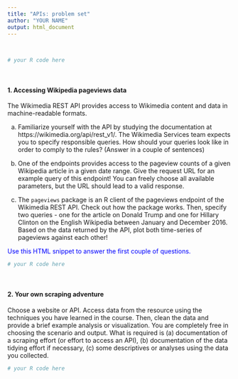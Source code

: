 ```yaml
---
title: "APIs: problem set"
author: "YOUR NAME"
output: html_document
---
```


 <br>

```r
# your R code here
```

 <br>

#### 1. Accessing Wikipedia pageviews data

The Wikimedia REST API provides access to Wikimedia content and data in machine-readable formats.

a. Familiarize yourself with the API by studying the documentation at https://wikimedia.org/api/rest_v1/. The Wikimedia Services team expects you to specify responsible queries. How should your queries look like in order to comply to the rules? (Answer in a couple of sentences)

b. One of the endpoints provides access to the pageview counts of a given Wikipedia article in a given date range. Give the request URL for an example query of this endpoint! You can freely choose all available parameters, but the URL should lead to a valid response.

c. The `pageviews` package is an R client of the pageviews endpoint of the Wikimedia REST API. Check out how the package works. Then, specify two queries - one for the article on Donald Trump and one for Hillary Clinton on the English Wikipedia between January and December 2016. Based on the data returned by the API, plot both time-series of pageviews against each other!

<span style="color:blue">
Use this HTML snippet to answer the first couple of questions.
</span>

```r
# your R code here
```

 <br>

#### 2. Your own scraping adventure

Choose a website or API. Access data from the resource using the techniques you have learned in the course. Then, clean the data and provide a brief example analysis or visualization. You are completely free in choosing the scenario and output. What is required is (a) documentation of a scraping effort (or effort to access an API), (b) documentation of the data tidying effort if necessary, (c) some descriptives or analyses using the data you collected. 

```r
# your R code here
```








